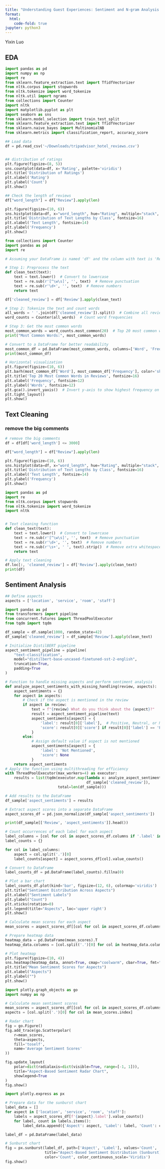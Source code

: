 ```yaml
---
title: "Understanding Guest Experiences: Sentiment and N-gram Analysis of TripAdvisor Hotel Reviews"
format:
  html:
    code-fold: true
jupyter: python3
---
```


Yixin Luo

## EDA

```python
import pandas as pd
import numpy as np
import re
from sklearn.feature_extraction.text import TfidfVectorizer
from nltk.corpus import stopwords
from nltk.tokenize import word_tokenize
from nltk.util import ngrams
from collections import Counter
import nltk
import matplotlib.pyplot as plt
import seaborn as sns
from sklearn.model_selection import train_test_split
from sklearn.feature_extraction.text import TfidfVectorizer
from sklearn.naive_bayes import MultinomialNB
from sklearn.metrics import classification_report, accuracy_score

## Load data
df = pd.read_csv('~/Downloads/tripadvisor_hotel_reviews.csv')


## distribution of ratings
plt.figure(figsize=(8, 5))
sns.countplot(data=df, x='Rating', palette='viridis')
plt.title('Distribution of Ratings')
plt.xlabel('Rating')
plt.ylabel('Count')
plt.show()
```

```python
## Check the length of reviews
df["word_length"] = df["Review"].apply(len)

plt.figure(figsize=(10, 6))
sns.histplot(data=df, x="word_length", hue="Rating", multiple="stack", palette="bright")
plt.title('Distribution of Text Lengths by Class', fontsize=16)
plt.xlabel('Text Length', fontsize=14)
plt.ylabel('Frequency')
plt.show()
```

```python
from collections import Counter
import pandas as pd
import re

# Assuming your DataFrame is named 'df' and the column with text is 'Review'

# Step 1: Preprocess the text
def clean_text(text):
    text = text.lower()  # Convert to lowercase
    text = re.sub(r'[^\w\s]', '', text)  # Remove punctuation
    text = re.sub(r'\d+', '', text)  # Remove numbers
    return text

df['cleaned_review'] = df['Review'].apply(clean_text)

# Step 2: Tokenize the text and count words
all_words = ' '.join(df['cleaned_review']).split()  # Combine all reviews and split into words
word_counts = Counter(all_words)  # Count word frequencies

# Step 3: Get the most common words
most_common_words = word_counts.most_common(20)  # Top 20 most common words
print("Most Common Words:", most_common_words)

# Convert to a DataFrame for better readability
most_common_df = pd.DataFrame(most_common_words, columns=['Word', 'Frequency'])
print(most_common_df)

# Horizontal visualization
plt.figure(figsize=(10, 6))
plt.barh(most_common_df['Word'], most_common_df['Frequency'], color='skyblue')
plt.title('Top 20 Most Common Words in Reviews', fontsize=16)
plt.xlabel('Frequency', fontsize=12)
plt.ylabel('Words', fontsize=12)
plt.gca().invert_yaxis()  # Invert y-axis to show highest frequency on top
plt.tight_layout()
plt.show()
```

## Text Cleaning

### remove the big comments

```python
# remove the big comments
df = df[df['word_length'] <= 3000]

df["word_length"] = df["Review"].apply(len)

plt.figure(figsize=(10, 6))
sns.histplot(data=df, x="word_length", hue="Rating", multiple="stack", palette="bright")
plt.title('Distribution of Text Lengths by Class', fontsize=16)
plt.xlabel('Text Length', fontsize=14)
plt.ylabel('Frequency')
plt.show()
```

```python
import pandas as pd
import re
from nltk.corpus import stopwords
from nltk.tokenize import word_tokenize
import nltk


# Text cleaning function
def clean_text(text):
    text = text.lower()  # Convert to lowercase
    text = re.sub(r'[^\w\s]', '', text)  # Remove punctuation
    text = re.sub(r'\d+', '', text)  # Remove numbers
    text = re.sub(r'\s+', ' ', text).strip()  # Remove extra whitespace
    return text

# Apply text cleaning
df.loc[:, 'cleaned_review'] = df['Review'].apply(clean_text)
print(df)
```

## Sentiment Analysis
```python
## Define aspects
aspects = ['location', 'service', 'room', 'staff']

import pandas as pd
from transformers import pipeline
from concurrent.futures import ThreadPoolExecutor
from tqdm import tqdm

df_sample = df.sample(1000, random_state=42) 
df_sample['cleaned_review'] = df_sample['Review'].apply(clean_text)

# Initialize DistilBERT pipeline
aspect_sentiment_pipeline = pipeline(
    "text-classification",
    model="distilbert-base-uncased-finetuned-sst-2-english",
    truncation=True,
    padding=True
)

# Function to handle missing aspects and perform sentiment analysis
def analyze_aspect_sentiments_with_missing_handling(review, aspects):
    aspect_sentiments = {}
    for aspect in aspects:
        # Check if the aspect is mentioned in the review
        if aspect in review:
            text = f"{review} What do you think about the {aspect}?"
            result = aspect_sentiment_pipeline(text)
            aspect_sentiments[aspect] = {
                'label': result[0]['label'],  # Positive, Neutral, or Negative
                'score': result[0]['score'] if result[0]['label'] == 'POSITIVE' else -result[0]['score']
            }
        else:
            # Assign default value if aspect is not mentioned
            aspect_sentiments[aspect] = {
                'label': 'Not Mentioned',
                'score': None
            }
    return aspect_sentiments
# Apply the function using multithreading for efficiency
with ThreadPoolExecutor(max_workers=4) as executor:
    results = list(tqdm(executor.map(lambda x: analyze_aspect_sentiments_with_missing_handling(x, aspects), 
                                     df_sample['cleaned_review']), 
                        total=len(df_sample)))

# Add results to the DataFrame
df_sample['aspect_sentiments'] = results

# Extract aspect scores into a separate DataFrame
aspect_scores_df = pd.json_normalize(df_sample['aspect_sentiments'])

print(df_sample[['Review', 'aspect_sentiments']].head())
```

```python
# Count occurrences of each label for each aspect
label_columns = [col for col in aspect_scores_df.columns if '.label' in col]
label_counts = {}

for col in label_columns:
    aspect = col.split('.')[0]
    label_counts[aspect] = aspect_scores_df[col].value_counts()

# Convert to DataFrame
label_counts_df = pd.DataFrame(label_counts).fillna(0)

# Plot a bar chart
label_counts_df.plot(kind='bar', figsize=(12, 6), colormap='viridis')
plt.title("Sentiment Distribution Across Aspects")
plt.xlabel("Sentiment Labels")
plt.ylabel("Count")
plt.xticks(rotation=0)
plt.legend(title="Aspects", loc='upper right')
plt.show()
```

```python
# Calculate mean scores for each aspect
mean_scores = aspect_scores_df[[col for col in aspect_scores_df.columns if '.score' in col]].mean()

# Prepare heatmap data
heatmap_data = pd.DataFrame(mean_scores).T
heatmap_data.columns = [col.split('.')[0] for col in heatmap_data.columns]

# Plot heatmap
plt.figure(figsize=(10, 4))
sns.heatmap(heatmap_data, annot=True, cmap="coolwarm", cbar=True, fmt=".2f")
plt.title("Mean Sentiment Scores for Aspects")
plt.xlabel("Aspects")
plt.ylabel("")
plt.show()
```

```python
import plotly.graph_objects as go
import numpy as np

# Calculate mean sentiment scores
mean_scores = aspect_scores_df[[col for col in aspect_scores_df.columns if '.score' in col]].mean()
aspects = [col.split('.')[0] for col in mean_scores.index]

# Radar chart
fig = go.Figure()
fig.add_trace(go.Scatterpolar(
    r=mean_scores,
    theta=aspects,
    fill='toself',
    name='Average Sentiment Scores'
))

fig.update_layout(
    polar=dict(radialaxis=dict(visible=True, range=[-1, 1])),
    title="Aspect-Based Sentiment Radar Chart",
    showlegend=True
)
fig.show()
```

```python
import plotly.express as px

# Prepare data for the sunburst chart
label_data = []
for aspect in ['location', 'service', 'room', 'staff']:
    labels = aspect_scores_df[f'{aspect}.label'].value_counts()
    for label, count in labels.items():
        label_data.append({'Aspect': aspect, 'Label': label, 'Count': count})

label_df = pd.DataFrame(label_data)

# Sunburst chart
fig = px.sunburst(label_df, path=['Aspect', 'Label'], values='Count',
                  title="Aspect-Based Sentiment Distribution (Sunburst)",
                  color='Count', color_continuous_scale='Viridis')
fig.show()
```
